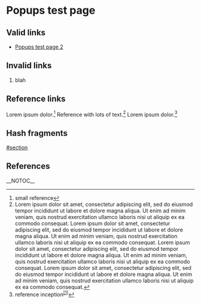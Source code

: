 =Popups test page=

==Valid links==
* [[Popups test page 2]]

==Invalid links==
# blah

==Reference links==
Lorem ipsum dolor.<ref>small reference</ref>
Reference with lots of text.<ref>Lorem ipsum dolor sit amet, consectetur adipiscing elit, sed do eiusmod tempor incididunt ut labore et dolore magna aliqua. Ut enim ad minim veniam, quis nostrud exercitation ullamco laboris nisi ut aliquip ex ea commodo consequat. Lorem ipsum dolor sit amet, consectetur adipiscing elit, sed do eiusmod tempor incididunt ut labore et dolore magna aliqua. Ut enim ad minim veniam, quis nostrud exercitation ullamco laboris nisi ut aliquip ex ea commodo consequat. Lorem ipsum dolor sit amet, consectetur adipiscing elit, sed do eiusmod tempor incididunt ut labore et dolore magna aliqua. Ut enim ad minim veniam, quis nostrud exercitation ullamco laboris nisi ut aliquip ex ea commodo consequat. Lorem ipsum dolor sit amet, consectetur adipiscing elit, sed do eiusmod tempor incididunt ut labore et dolore magna aliqua. Ut enim ad minim veniam, quis nostrud exercitation ullamco laboris nisi ut aliquip ex ea commodo consequat.</ref>
Lorem ipsum dolor.<ref>reference inception<sup id="cite_ref-1" class="reference">[[#cite_note-1|[1]]]</sup></ref>

==Hash fragments==

[[#section]]

==References==
<references />

__NOTOC__
